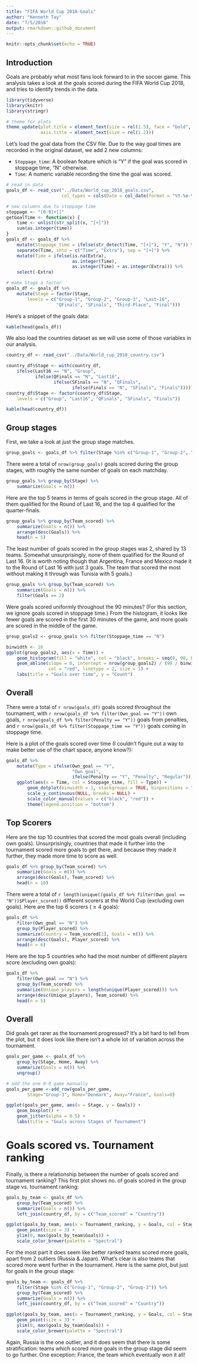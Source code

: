 ```yaml
---
title: "FIFA World Cup 2018-Goals"
author: "Kenneth Tay"
date: "7/5/2018"
output: rmarkdown::github_document
---
```


```r
knitr::opts_chunk$set(echo = TRUE)
```

## Introduction  

Goals are probably what most fans look forward to in the soccer game. This analysis takes a look at the goals scored during the FIFA World Cup 2018, and tries to identify trends in the data.  

```r
library(tidyverse)
library(knitr)
library(stringr)

# theme for plots
theme_update(plot.title = element_text(size = rel(1.5), face = "bold", hjust = 0.5),
             axis.title = element_text(size = rel(1.2)))
```

Let's load the goal data from the CSV file. Due to the way goal times are recorded in the original dataset, we add 2 new columns:  

- `Stoppage_time`: A boolean feature which is "Y" if the goal was scored in stoppage time, "N" otherwise.  
- `Time`: A numeric variable recording the time the goal was scored.  

```r
# read in data
goals_df <- read_csv("../Data/World_cup_2018_goals.csv", 
                     col_types = cols(Date = col_date(format = "%Y-%m-%d")))

# new columns due to stoppage time
stoppage <- "[0-9]+[]"
getGoalTime <- function(x) {
    time <- unlist(str_split(x, "[+]"))
    sum(as.integer(time))
}
goals_df <- goals_df %>%
    mutate(Stoppage_time = ifelse(str_detect(Time, "[+]"), "Y", "N")) %>%
    separate(Time, into = c("Time", "Extra"), sep = "[+]") %>%
    mutate(Time = ifelse(is.na(Extra), 
                         as.integer(Time), 
                         as.integer(Time) + as.integer(Extra))) %>%
    select(-Extra)

# make Stage a factor
goals_df <- goals_df %>% 
    mutate(Stage = factor(Stage, 
        levels = c("Group-1", "Group-2", "Group-3", "Last-16", 
                   "QFinals", "SFinals", "Third-Place", "Final")))
```

Here's a snippet of the goals data:
```r
kable(head(goals_df))
```

We also load the countries dataset as we will use some of those variables in our analysis.  
```r
country_df <- read_csv("../Data/World_cup_2018_country.csv")

country_df$Stage <- with(country_df,
    ifelse(Last16 == "N", "Group",
           ifelse(QFinals == "N", "Last16",
                  ifelse(SFinals == "N", "QFinals",
                         ifelse(Finals == "N", "SFinals", "Finals")))))
country_df$Stage <- factor(country_df$Stage, 
    levels = c("Group", "Last16", "QFinals", "SFinals", "Finals"))

kable(head(country_df))
```

## Group stages  

First, we take a look at just the group stage matches.
```r
group_goals <- goals_df %>% filter(Stage %in% c("Group-1", "Group-2", "Group-3"))
```

There were a total of `nrow(group_goals)` goals scored during the group stages, with roughly the same number of goals on each matchday.  
```r
group_goals %>% group_by(Stage) %>% 
    summarize(Goals = n())
```


Here are the top 5 teams in terms of goals scored in the group stage. All of them qualified for the Round of Last 16, and the top 4 qualified for the quarter-finals.
```r
group_goals %>% group_by(Team_scored) %>%
    summarize(Goals = n()) %>%
    arrange(desc(Goals)) %>%
    head(n = 5)
```

The least number of goals scored in the group stages was 2, shared by 13 teams. Somewhat unsurprisingly, none of them qualified for the Round of Last 16. (It is worth noting though that Argentina, France and Mexico made it to the Round of Last 16 with just 3 goals. The team that scored the most without making it through was Tunisia with 5 goals.)  
```r
group_goals %>% group_by(Team_scored) %>%
    summarize(Goals = n()) %>%
    filter(Goals == 2)
```

Were goals scored uniformly throughout the 90 minutes? (For this section, we ignore goals scored in stoppage time.) From the histogram, it looks like fewer goals are scored in the first 30 minutes of the game, and more goals are scored in the middle of the game.
```r
group_goals2 <- group_goals %>% filter(Stoppage_time == "N")

binwidth <- 10
ggplot(group_goals2, aes(x = Time)) +
    geom_histogram(fill = "white", col = "black", breaks = seq(0, 90, by = binwidth)) +
    geom_abline(slope = 0, intercept = nrow(group_goals2) / (90 / binwidth),
                col = "red", linetype = 2, size = 1) +
    labs(title = "Goals over time", y = "Count")
```

## Overall

There were a total of `r nrow(goals_df)` goals scored throughout the tournament, with `r nrow(goals_df %>% filter(Own_goal == "Y"))` own goals, `r nrow(goals_df %>% filter(Penalty == "Y"))` goals from penalties, and `r nrow(goals_df %>% filter(Stoppage_time == "Y"))` goals coming in stoppage time.  

Here is a plot of the goals scored over time (I couldn't figure out a way to make better use of the chart space, anyone know?):  
```r
goals_df %>% 
    mutate(Type = ifelse(Own_goal == "Y", 
                         "Own goal",
                         ifelse(Penalty == "Y", "Penalty", "Regular"))) %>%
    ggplot(aes(x = Time, col = Stoppage_time, fill = Type)) +
        geom_dotplot(binwidth = 1, stackgroups = TRUE, binpositions = "all") +
        scale_y_continuous(NULL, breaks = NULL) +
        scale_color_manual(values = c("black", "red")) +
        theme(legend.position = "bottom") 
```

## Top Scorers  

Here are the top 10 countries that scored the most goals overall (including own goals). Unsurprisingly, countries that made it further into the tournament scored more goals to get there, and because they made it further, they made more time to score as well.    
```r
goals_df %>% group_by(Team_scored) %>%
    summarize(Goals = n()) %>%
    arrange(desc(Goals), Team_scored) %>%
    head(n = 10)
```


There were a total of `r length(unique((goals_df %>% filter(Own_goal == "N"))$Player_scored))` different scorers at the World Cup (excluding own goals). Here are the top 6 scorers ($\geq 4$ goals):
```r
goals_df %>%
    filter(Own_goal == "N") %>%
    group_by(Player_scored) %>%
    summarize(Country = Team_scored[1], Goals = n()) %>%
    arrange(desc(Goals), Player_scored) %>%
    head(n = 6)
```

Here are the top 5 countries who had the most number of different players score (excluding own goals):
```r
goals_df %>%
    filter(Own_goal == "N") %>%
    group_by(Team_scored) %>%
    summarize(Unique_players = length(unique(Player_scored))) %>%
    arrange(desc(Unique_players), Team_scored) %>%
    head(n = 5)
```

## Overall  

Did goals get rarer as the tournament progressed? It's a bit hard to tell from the plot, but it does look like there isn't a whole lot of variation across the tournament.  
```r
goals_per_game <- goals_df %>% 
    group_by(Stage, Home, Away) %>%
    summarize(Goals = n()) %>%
    ungroup()

# add the one 0-0 game manually
goals_per_game <-add_row(goals_per_game, 
        Stage="Group-3", Home="Denmark", Away="France", Goals=0)

ggplot(goals_per_game, aes(x = Stage, y = Goals)) +
    geom_boxplot() +
    geom_jitter(alpha = 0.5) +
    labs(title = "Goals across Stages of Tournament")
```

# Goals scored vs. Tournament ranking  

Finally, is there a relationship between the number of goals scored and tournament ranking? This first plot shows no. of goals scored in the group stage vs. tournament ranking:
```r
goals_by_team <- goals_df %>%
    group_by(Team_scored) %>%
    summarize(Goals = n()) %>%
    left_join(country_df, by = c("Team_scored" = "Country"))

ggplot(goals_by_team, aes(x = Tournament_ranking, y = Goals, col = Stage)) +
    geom_point(size = 3) +
    ylim(0, max(goals_by_team$Goals)) +
    scale_color_brewer(palette = "Spectral")
```

For the most part it does seem like better ranked teams scored more goals, apart from 2 outliers (Russia & Japan). What's clear is also teams that scored more went further in the tournament. Here is the same plot, but just for goals in the group stage: 
```r
goals_by_team <- goals_df %>%
    filter(Stage %in% c("Group-1", "Group-2", "Group-3")) %>%
    group_by(Team_scored) %>%
    summarize(Goals = n()) %>%
    left_join(country_df, by = c("Team_scored" = "Country"))

ggplot(goals_by_team, aes(x = Tournament_ranking, y = Goals, col = Stage)) +
    geom_point(size = 3) +
    ylim(0, max(goals_by_team$Goals)) +
    scale_color_brewer(palette = "Spectral")
```

Again, Russia is the one outlier, and it does seem that there is some stratification: teams which scored more goals in the group stage did seem to go further. One exception: France, the team which eventually won it all!